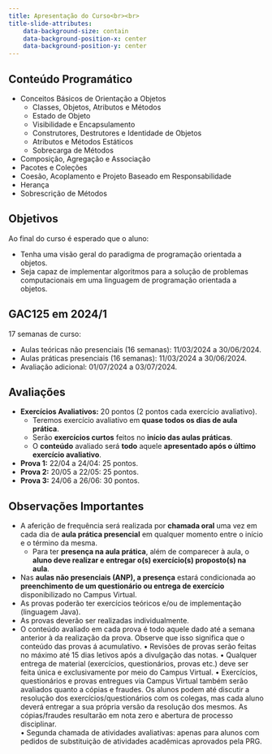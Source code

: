 ```yaml
---
title: Apresentação do Curso<br><br>
title-slide-attributes:
    data-background-size: contain
    data-background-position-x: center
    data-background-position-y: center
---
```


## Conteúdo Programático
::: {.nonincremental}
::: {.fontsize90}
- Conceitos Básicos de Orientação a Objetos
    - Classes, Objetos, Atributos e Métodos
    - Estado de Objeto
    - Visibilidade e Encapsulamento
    - Construtores, Destrutores e Identidade de Objetos
    - Atributos e Métodos Estáticos
    - Sobrecarga de Métodos
- Composição, Agregação e Associação
- Pacotes e Coleções
- Coesão, Acoplamento e Projeto Baseado em Responsabilidade
- Herança
- Sobrescrição de Métodos
:::
:::


## Objetivos
Ao final do curso é esperado que o aluno:

- Tenha uma visão geral do paradigma de programação orientada a objetos.
- Seja capaz de implementar algoritmos para a solução de problemas computacionais em uma linguagem de programação orientada a objetos. 


## GAC125 em 2024/1

17 semanas de curso:

- Aulas teóricas não presenciais (16 semanas): 11/03/2024 a 30/06/2024.
- Aulas práticas presenciais (16 semanas): 11/03/2024 a 30/06/2024.
- Avaliação adicional: 01/07/2024 a 03/07/2024.


## Avaliações
- **Exercícios Avaliativos:** 20 pontos (2 pontos cada exercício avaliativo).
    - Teremos exercício avaliativo em **quase todos os dias de aula prática**.
    - Serão **exercícios curtos** feitos no **início das aulas práticas**.
    - O **conteúdo** avaliado será **todo** aquele **apresentado após o último exercício avaliativo**.
- **Prova 1:** 22/04 a 24/04: 25 pontos.
- **Prova 2:** 20/05 a 22/05: 25 pontos.
- **Prova 3:** 24/06 a 26/06: 30 pontos.



## Observações Importantes
- A aferição de frequência será realizada por **chamada oral** uma vez em cada dia de **aula prática presencial** em qualquer momento entre o início e o término da mesma. 
    - Para ter **presença na aula prática**, além de comparecer à aula, o **aluno deve realizar e entregar o(s) exercício(s) proposto(s) na aula**.  
- Nas **aulas não presenciais (ANP), a presença** estará condicionada ao **preenchimento de um questionário ou entrega de exercício** disponibilizado no Campus Virtual.
- As provas poderão ter exercícios teóricos e/ou de implementação (linguagem Java).
- As provas deverão ser realizadas individualmente. 
- O conteúdo avaliado em cada prova é todo aquele dado até a semana anterior à da realização da prova. Observe que isso significa que o conteúdo das provas á acumulativo.
    • Revisões de provas serão feitas no máximo até 15 dias letivos após a divulgação das notas.
    • Qualquer entrega de material (exercícios, questionários, provas etc.) deve ser feita única e exclusivamente por meio do Campus Virtual.
    • Exercícios, questionários e provas entregues via Campus Virtual também serão avaliados quanto a cópias e fraudes. Os alunos podem até discutir a resolução dos exercícios/questionários com os colegas, mas cada aluno deverá entregar a sua própria versão da resolução dos mesmos. As cópias/fraudes resultarão em nota zero e abertura de processo disciplinar.  
    • Segunda chamada de atividades avaliativas: apenas para alunos com pedidos de substituição de atividades acadêmicas aprovados pela PRG.